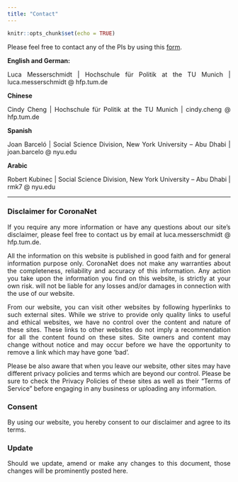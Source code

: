 ```yaml
---
title: "Contact"
---
```

```r
knitr::opts_chunk$set(echo = TRUE)
```

<div style="text-align: justify"> 

Please feel free to contact any of the PIs by using this [form](https://forms.gle/2Zc5Rrdq9J43b7NR9).


**English and German:**

Luca Messerschmidt | Hochschule für Politik at the TU Munich | luca.messerschmidt @ hfp.tum.de 

**Chinese**

Cindy Cheng | Hochschule für Politik at the TU Munich | cindy.cheng @ hfp.tum.de 

**Spanish**

Joan Barceló | Social Science Division, New York University – Abu Dhabi | joan.barcelo @ nyu.edu

**Arabic** 

Robert Kubinec | Social Science Division, New York University – Abu Dhabi | rmk7 @ nyu.edu


***

### Disclaimer for CoronaNet {-}

If you require any more information or have any questions about our site's disclaimer, please feel free to contact us by email at  luca.messerschmidt @ hfp.tum.de.

All the information on this website is published in good faith and for general information purpose only. CoronaNet does not make any warranties about the completeness, reliability and accuracy of this information. Any action you take upon the information you find on this website, is strictly at your own risk. will not be liable for any losses and/or damages in connection with the use of our website.

From our website, you can visit other websites by following hyperlinks to such external sites. While we strive to provide only quality links to useful and ethical websites, we have no control over the content and nature of these sites. These links to other websites do not imply a recommendation for all the content found on these sites. Site owners and content may change without notice and may occur before we have the opportunity to remove a link which may have gone ‘bad'.

Please be also aware that when you leave our website, other sites may have different privacy policies and terms which are beyond our control. Please be sure to check the Privacy Policies of these sites as well as their "Terms of Service" before engaging in any business or uploading any information.

### Consent {-}

By using our website, you hereby consent to our disclaimer and agree to its terms.

### Update {-}

Should we update, amend or make any changes to this document, those changes will be prominently posted here.

</div>